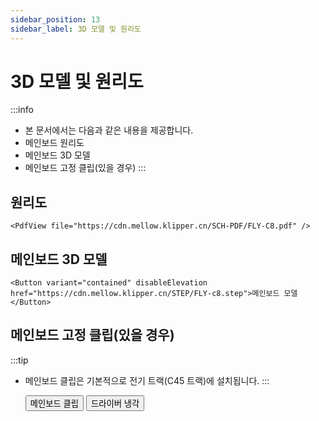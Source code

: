 ```yaml
---
sidebar_position: 13
sidebar_label: 3D 모델 및 원리도
---
```


# 3D 모델 및 원리도


:::info
* 본 문서에서는 다음과 같은 내용을 제공합니다.
* 메인보드 원리도
* 메인보드 3D 모델
* 메인보드 고정 클립(있을 경우)
:::

## 원리도

    <PdfView file="https://cdn.mellow.klipper.cn/SCH-PDF/FLY-C8.pdf" />


## 메인보드 3D 모델

    <Button variant="contained" disableElevation href="https://cdn.mellow.klipper.cn/STEP/FLY-c8.step">메인보드 모델</Button>


## 메인보드 고정 클립(있을 경우)

:::tip
* 메인보드 클립은 기본적으로 전기 트랙(C45 트랙)에 설치됩니다.
:::

    <Button variant="contained" disableElevation href="https://www.printables.com/model/574200-fly-c8-motherboard-bracket">메인보드 클립</Button>
    <Button variant="contained" disableElevation href="https://www.printables.com/model/572887-fly-c8-stepper-driver-fan-duct-5015-qu-dong-san-re">드라이버 냉각</Button>   
